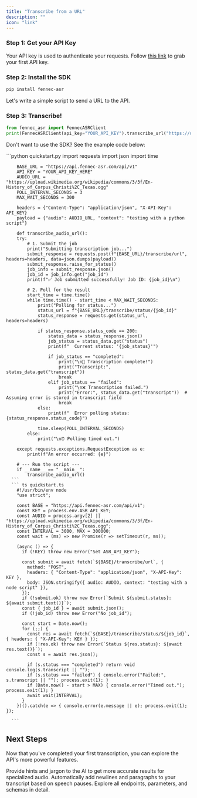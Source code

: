 ```yaml
---
title: "Transcribe from a URL"
description: ""
icon: "link"
---
```


### Step 1: Get your API Key

Your API key is used to authenticate your requests. Follow [this link](https://app.fennec-asr.com/dashboard/api-keys) to grab your first API key.

### Step 2: Install the SDK

```python
pip install fennec-asr
```

Let's write a simple script to send a URL to the API.

### Step 3: Transcribe!

```python
from fennec_asr import FennecASRClient
print(FennecASRClient(api_key="YOUR_API_KEY").transcribe_url("https://upload.wikimedia.org/wikipedia/commons/3/3f/En-History_of_Corpus_Christi%2C_Texas.ogg"))
```
Don't want to use the SDK? See the example code below:

<AccordionGroup>

  <Accordion icon="language" title="Example Code">
    <CodeGroup dropdown>
      ```python quickstart.py
        import requests
        import json
        import time

        BASE_URL = "https://api.fennec-asr.com/api/v1"
        API_KEY = "YOUR_API_KEY_HERE"
        AUDIO_URL = "https://upload.wikimedia.org/wikipedia/commons/3/3f/En-History_of_Corpus_Christi%2C_Texas.ogg"
        POLL_INTERVAL_SECONDS = 3
        MAX_WAIT_SECONDS = 300

        headers = {"Content-Type": "application/json", "X-API-Key": API_KEY}
        payload = {"audio": AUDIO_URL, "context": "testing with a python script"}

        def transcribe_audio_url():
        try:
            # 1. Submit the job
            print("Submitting transcription job...")
            submit_response = requests.post(f"{BASE_URL}/transcribe/url", headers=headers, data=json.dumps(payload))
            submit_response.raise_for_status()
            job_info = submit_response.json()
            job_id = job_info.get("job_id")
            print(f"✅ Job submitted successfully! Job ID: {job_id}\n")

            # 2. Poll for the result
            start_time = time.time()
            while time.time() - start_time < MAX_WAIT_SECONDS:
                print("Polling for status...")
                status_url = f"{BASE_URL}/transcribe/status/{job_id}"
                status_response = requests.get(status_url, headers=headers)

                if status_response.status_code == 200:
                    status_data = status_response.json()
                    job_status = status_data.get("status")
                    print(f"  Current status: '{job_status}'")

                    if job_status == "completed":
                        print("\n🎉 Transcription complete!")
                        print("Transcript:", status_data.get("transcript"))
                        break
                    elif job_status == "failed":
                        print("\n❌ Transcription failed.")
                        print("Error:", status_data.get("transcript"))  # Assuming error is stored in transcript field
                        break
                else:
                    print(f"  Error polling status: {status_response.status_code}")

                time.sleep(POLL_INTERVAL_SECONDS)
            else:
                print("\n⏰ Polling timed out.")

        except requests.exceptions.RequestException as e:
            print(f"An error occurred: {e}")

        # --- Run the script ---
        if __name__ == "__main__":
            transcribe_audio_url()
      ```
      ``` ts quickstart.ts
        #!/usr/bin/env node
        "use strict";

        const BASE = "https://api.fennec-asr.com/api/v1";
        const KEY = process.env.ASR_API_KEY;
        const AUDIO = process.argv[2] || "https://upload.wikimedia.org/wikipedia/commons/3/3f/En-History_of_Corpus_Christi%2C_Texas.ogg";
        const INTERVAL = 3000, MAX = 300000;
        const wait = (ms) => new Promise(r => setTimeout(r, ms));

        (async () => {
          if (!KEY) throw new Error("Set ASR_API_KEY");

          const submit = await fetch(`${BASE}/transcribe/url`, {
            method: "POST",
            headers: { "Content-Type": "application/json", "X-API-Key": KEY },
            body: JSON.stringify({ audio: AUDIO, context: "testing with a node script" }),
          });
          if (!submit.ok) throw new Error(`Submit ${submit.status}: ${await submit.text()}`);
          const { job_id } = await submit.json();
          if (!job_id) throw new Error("No job_id");

          const start = Date.now();
          for (;;) {
            const res = await fetch(`${BASE}/transcribe/status/${job_id}`, { headers: { "X-API-Key": KEY } });
            if (!res.ok) throw new Error(`Status ${res.status}: ${await res.text()}`);
            const s = await res.json();

            if (s.status === "completed") return void console.log(s.transcript || "");
            if (s.status === "failed") { console.error("Failed:", s.transcript || ""); process.exit(1); }
            if (Date.now() - start > MAX) { console.error("Timed out."); process.exit(1); }
            await wait(INTERVAL);
          }
        })().catch(e => { console.error(e.message || e); process.exit(1); });

      ```
   </CodeGroup>
  </Accordion>
</AccordionGroup>

## Next Steps

Now that you've completed your first transcription, you can explore the API's more powerful features.

<CardGroup cols={2}>

<Card title="Improve Accuracy with Context" icon="brain-circuit" href="/essentials/contextual-correction">
  Provide hints and jargon to the AI to get more accurate results for specialized audio.
</Card>

<Card title="Automatic Formatting" icon="align-left" href="/essentials/formatting">
  Automatically add newlines and paragraphs to your transcript based on speech pauses.
</Card>

<Card title="Full API Reference" icon="code" href="/api-reference/create-transcription-job">
  Explore all endpoints, parameters, and schemas in detail.
</Card>

</CardGroup>